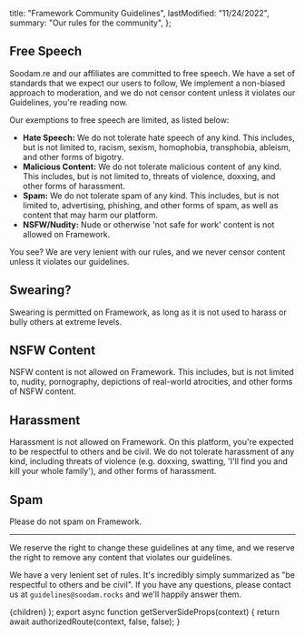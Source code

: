 
  title: "Framework Community Guidelines",
  lastModified: "11/24/2022",
  summary: "Our rules for the community",
};

## Free Speech

Soodam.re and our affiliates are committed to free speech. We have a set of standards that we expect our users to follow,
We implement a non-biased approach to moderation, and we do not censor content unless it violates our Guidelines, you're reading now.

Our exemptions to free speech are limited, as listed below:

- **Hate Speech:** We do not tolerate hate speech of any kind. This includes, but is not limited to, racism, sexism, homophobia, transphobia, ableism, and other forms of bigotry.
- **Malicious Content:** We do not tolerate malicious content of any kind. This includes, but is not limited to, threats of violence, doxxing, and other forms of harassment.
- **Spam:** We do not tolerate spam of any kind. This includes, but is not limited to, advertising, phishing, and other forms of spam, as well as content that may harm our platform.
- **NSFW/Nudity:** Nude or otherwise 'not safe for work' content is not allowed on Framework.

You see? We are very lenient with our rules, and we never censor content unless it violates our guidelines.

## Swearing?

Swearing is permitted on Framework, as long as it is not used to harass or bully others at extreme levels.

## NSFW Content

NSFW content is not allowed on Framework. This includes, but is not limited to, nudity, pornography, depictions of real-world atrocities, and other forms of NSFW content.

## Harassment

Harassment is not allowed on Framework. On this platform, you're expected to be respectful to others and be civil. We do not tolerate harassment of any kind, including threats of violence (e.g. doxxing, swatting, 'I'll find you and kill your whole family'), and other forms of harassment.

## Spam

Please do not spam on Framework.

---

We reserve the right to change these guidelines at any time, and we reserve the right to remove any content that violates our guidelines.

We have a very lenient set of rules. It's incredibly simply summarized as "be respectful to others and be civil". If you
have any questions, please contact us at `guidelines@soodam.rocks` and we'll happily answer them.

  <DocWrapper meta={meta}>{children}</DocWrapper>
);
export async function getServerSideProps(context) {
  return await authorizedRoute(context, false, false);
}
